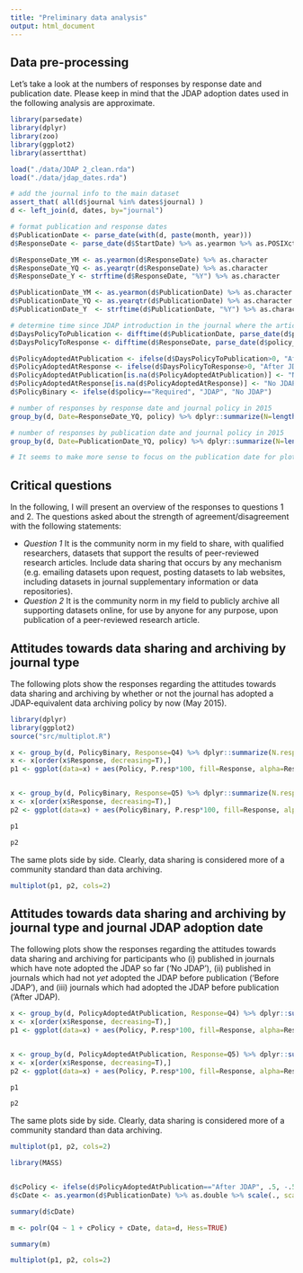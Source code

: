 ```yaml
---
title: "Preliminary data analysis"
output: html_document
---
```


## Data pre-processing

Let's take a look at the numbers of responses by response date and publication date. Please keep in mind that the JDAP adoption dates used in the following analysis are approximate.

```r

library(parsedate)
library(dplyr)
library(zoo)
library(ggplot2)
library(assertthat)

load("./data/JDAP 2_clean.rda")
load("./data/jdap_dates.rda")

# add the journal info to the main dataset
assert_that( all(d$journal %in% dates$journal) )
d <- left_join(d, dates, by="journal")

# format publication and response dates
d$PublicationDate <- parse_date(with(d, paste(month, year)))
d$ResponseDate <- parse_date(d$StartDate) %>% as.yearmon %>% as.POSIXct

d$ResponseDate_YM <- as.yearmon(d$ResponseDate) %>% as.character
d$ResponseDate_YQ <- as.yearqtr(d$ResponseDate) %>% as.character
d$ResponseDate_Y <- strftime(d$ResponseDate, "%Y") %>% as.character

d$PublicationDate_YM <- as.yearmon(d$PublicationDate) %>% as.character
d$PublicationDate_YQ <- as.yearqtr(d$PublicationDate) %>% as.character
d$PublicationDate_Y  <- strftime(d$PublicationDate, "%Y") %>% as.character

# determine time since JDAP introduction in the journal where the article was published
d$DaysPolicyToPublication <- difftime(d$PublicationDate, parse_date(d$policy_start), units="days")
d$DaysPolicyToResponse <- difftime(d$ResponseDate, parse_date(d$policy_start), units="days") 

d$PolicyAdoptedAtPublication <- ifelse(d$DaysPolicyToPublication>0, "After JDAP", "Before JDAP")
d$PolicyAdoptedAtResponse <- ifelse(d$DaysPolicyToResponse>0, "After JDAP", "Before JDAP")
d$PolicyAdoptedAtPublication[is.na(d$PolicyAdoptedAtPublication)] <- "No JDAP"
d$PolicyAdoptedAtResponse[is.na(d$PolicyAdoptedAtResponse)] <- "No JDAP"
d$PolicyBinary <- ifelse(d$policy=="Required", "JDAP", "No JDAP")

# number of responses by response date and journal policy in 2015
group_by(d, Date=ResponseDate_YQ, policy) %>% dplyr::summarize(N=length(StartDate)) %>% ggplot(aes(Date, N, color=policy, group=policy))+geom_point()+geom_line()+theme(axis.text.x = element_text(angle = 90, hjust = 1)) + ggtitle("Number of participants by response date.")

# number of responses by publication date and journal policy in 2015
group_by(d, Date=PublicationDate_YQ, policy) %>% dplyr::summarize(N=length(PublicationDate)) %>% ggplot(aes(Date, N, color=policy, group=policy))+geom_point()+geom_line()+theme(axis.text.x = element_text(angle = 90, hjust = 1)) + ggtitle("Number of participants by publication date.")

# It seems to make more sense to focus on the publication date for plotting, until it is clear why there are hardly any responses from the second half of 2013.
```


## Critical questions


In the following, I will present an overview of the responses to questions 1 and 2. The questions asked about the strength of agreement/disagreement with the following statements:

* _Question 1_ It is the community norm in my field to share, with qualified researchers, datasets that support the results of peer-reviewed research articles. Include data sharing that occurs by any mechanism (e.g. emailing datasets upon request, posting datasets to lab websites, including datasets in journal supplementary information or data repositories).
* _Question 2_ It is the community norm in my field to publicly archive all supporting datasets online, for use by anyone for any purpose, upon publication of a peer-reviewed research article.


## Attitudes towards data sharing and archiving by journal type

The following plots show the responses regarding the attitudes towards data sharing and archiving by whether or not the journal has adopted a JDAP-equivalent data archiving policy by now (May 2015).

```r
library(dplyr)
library(ggplot2)
source("src/multiplot.R")

x <- group_by(d, PolicyBinary, Response=Q4) %>% dplyr::summarize(N.resp=length(StartDate)) %>% filter(!is.na(Response)) %>% dplyr::mutate(N.total=sum(N.resp), P.resp=N.resp/N.total, Policy=sprintf("%s\n(N=%d)", PolicyBinary, N.total))
x <- x[order(x$Response, decreasing=T),]
p1 <- ggplot(data=x) + aes(Policy, P.resp*100, fill=Response, alpha=Response)+geom_bar(stat="identity")+ggtitle("'Data sharing is a community norm.'")+scale_fill_manual(values=c(rep("blue",3),"grey",rep("red",3)))+scale_alpha_manual(values=c(1,.75,.5,1,.5,.75,1))+theme_bw()+xlab("Current policy")+ylab("Percentage")


x <- group_by(d, PolicyBinary, Response=Q5) %>% dplyr::summarize(N.resp=length(StartDate)) %>% filter(!is.na(Response)) %>% dplyr::mutate(N.total=sum(N.resp), P.resp=N.resp/N.total, Policy=sprintf("%s\n(N=%d)", PolicyBinary, N.total))
x <- x[order(x$Response, decreasing=T),]
p2 <- ggplot(data=x) + aes(PolicyBinary, P.resp*100, fill=Response, alpha=Response)+geom_bar(stat="identity")+ggtitle("'Data archiving is a community norm.'")+scale_fill_manual(values=c(rep("blue",3),"grey",rep("red",3)))+scale_alpha_manual(values=c(1,.75,.5,1,.5,.75,1))+theme_bw()+xlab("Current policy")+ylab("Percentage")

p1

p2

```

The same plots side by side. Clearly, data sharing is considered more of a community standard than data archiving.
```r

multiplot(p1, p2, cols=2)
```



## Attitudes towards data sharing and archiving by journal type and journal JDAP adoption date


The following plots show the responses regarding the attitudes towards data sharing and archiving for participants who (i) published in journals which have note adopted the JDAP so far ('No JDAP'), (ii) published in journals which had not _yet_ adopted the JDAP before publication ('Before JDAP'), and (iii) journals which had adopted the JDAP before publication ('After JDAP).

```r
x <- group_by(d, PolicyAdoptedAtPublication, Response=Q4) %>% dplyr::summarize(N.resp=length(StartDate)) %>% filter(!is.na(Response)) %>% dplyr::mutate(N.total=sum(N.resp), P.resp=N.resp/N.total, Policy=sprintf("%s\n(N=%d)", PolicyAdoptedAtPublication, N.total))
x <- x[order(x$Response, decreasing=T),]
p1 <- ggplot(data=x) + aes(Policy, P.resp*100, fill=Response, alpha=Response)+geom_bar(stat="identity")+ggtitle("'Data sharing is a community norm.'")+scale_fill_manual(values=c(rep("blue",3),"grey",rep("red",3)))+scale_alpha_manual(values=c(1,.75,.5,1,.5,.75,1))+theme_bw()+xlab("Policy at the time of publication")+ylab("Percentage")


x <- group_by(d, PolicyAdoptedAtPublication, Response=Q5) %>% dplyr::summarize(N.resp=length(StartDate)) %>% filter(!is.na(Response)) %>% dplyr::mutate(N.total=sum(N.resp), P.resp=N.resp/N.total, Policy=sprintf("%s\n(N=%d)", PolicyAdoptedAtPublication, N.total))
x <- x[order(x$Response, decreasing=T),]
p2 <- ggplot(data=x) + aes(Policy, P.resp*100, fill=Response, alpha=Response)+geom_bar(stat="identity")+ggtitle("'Data archiving is a community norm.'")+scale_fill_manual(values=c(rep("blue",3),"grey",rep("red",3)))+scale_alpha_manual(values=c(1,.75,.5,1,.5,.75,1))+theme_bw()+xlab("Policy at the time of publication")+ylab("Percentage")

p1

p2

```

The same plots side by side. Clearly, data sharing is considered more of a community standard than data archiving.
```r

multiplot(p1, p2, cols=2)
```


```r

library(MASS)


d$cPolicy <- ifelse(d$PolicyAdoptedAtPublication=="After JDAP", .5, -.5)
d$cDate <- as.yearmon(d$PublicationDate) %>% as.double %>% scale(., scale=F)

summary(d$cDate)

m <- polr(Q4 ~ 1 + cPolicy + cDate, data=d, Hess=TRUE)

summary(m)

multiplot(p1, p2, cols=2)
```
